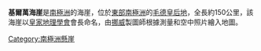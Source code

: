 {{coord|73|25|S|3|30|W|display=title|type:mountain_region:AQ_source:GNIS}}

'''基爾萬海崖'''是[[南極洲|南極洲]]的海崖，位於[[東部南極洲|東部南極洲]]的[[毛德皇后地|毛德皇后地]]，全長約150公里，該海崖以[[皇家地理學會|皇家地理學會]]會長命名，由[[挪威|挪威]]製圖師根據測量和空中照片繪入地圖。

[[Category:南極洲懸崖|Category:南極洲懸崖]]


{{Antarctica-geo-stub}}